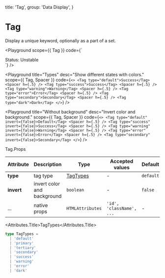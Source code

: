 
  title: 'Tag',
  group: 'Data Display',
}

# Tag

Display a unique keyword, optionally as a part of a set.

<Playground
  scope={{ Tag }}
  code={`
<div>
  <Tag>Status: Unstable</Tag>
</div>
`}
/>

<Playground
  title="Types"
  desc="Show different states with colors."
  scope={{ Tag, Spacer }}
  code={`
<>
  <Tag type="default">Success</Tag>
  <Spacer h={.5} />
  <Tag type="success">Success</Tag>
  <Spacer h={.5} />
  <Tag type="warning">Warning</Tag>
  <Spacer h={.5} />
  <Tag type="error">Error</Tag>
  <Spacer h={.5} />
  <Tag type="secondary">Secondary</Tag>
  <Spacer h={.5} />
  <Tag type="dark">Dark</Tag>
</>
`}
/>

<Playground
  title="Without background"
  desc="Invert color and background."
  scope={{ Tag, Spacer }}
  code={`
<>
  <Tag type="default" invert={false}>Default</Tag>
  <Spacer h={.5} />
  <Tag type="success" invert={false}>Success</Tag>
  <Spacer h={.5} />
  <Tag type="warning" invert={false}>Warning</Tag>
  <Spacer h={.5} />
  <Tag type="error" invert={false}>Error</Tag>
  <Spacer h={.5} />
  <Tag type="secondary" invert={false}>Secondary</Tag>
</>
`}
/>

<Attributes edit="/app/components/tag.mdx">
<Attributes.Title>Tag.Props</Attributes.Title>

| Attribute  | Description                 | Type                  | Accepted values          | Default   |
| ---------- | --------------------------- | --------------------- | ------------------------ | --------- |
| **type**   | tag type                    | [TagTypes](#tagtypes) | -                        | `default` |
| **invert** | invert color and background | `boolean`             | -                        | `false`   |
| ...        | native props                | `HTMLAttributes`      | `'id', 'className', ...` | -         |

<Attributes.Title>TagTypes</Attributes.Title>

```ts
type TagTypes =
  | 'default'
  | 'primary'
  | 'tertiary'
  | 'secondary'
  | 'success'
  | 'warning'
  | 'error'
  | 'dark'
```

</Attributes>
